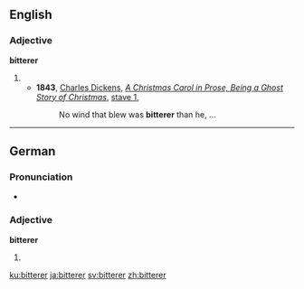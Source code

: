 ==English==

===Adjective===
'''bitterer'''

# {{en-comparative of|bitter}}
#* '''1843''', [[w:Charles Dickens|Charles Dickens]], ''[[w:A Christmas Carol|A Christmas Carol in Prose, Being a Ghost Story of Christmas]]'', [[s:A Christmas Carol/Stave 1|stave 1]],
#*: No wind that blew was '''bitterer''' than he, ...

----

==German==

===Pronunciation===
* {{IPA|/ˈbɪtəʀɐ/|lang=de}}

===Adjective===
'''bitterer'''

# {{comparative of|bitter|lang=de}}

[[ku:bitterer]]
[[ja:bitterer]]
[[sv:bitterer]]
[[zh:bitterer]]